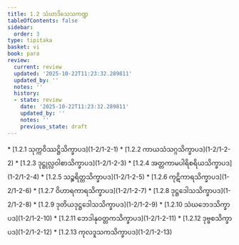 ```yaml
---
title: 1.2 သံဃာဒိသေသကဏ္ဍ
tableOfContents: false
sidebar:
  order: 3
type: tipitaka
basket: vi
book: para
review:
  current: review
  updated: '2025-10-22T11:23:32.289811'
  updated_by: ''
  notes: ''
  history:
  - state: review
    date: '2025-10-22T11:23:32.289811'
    updated_by: ''
    notes: ''
    previous_state: draft
---
```



<ReviewStatus review={frontmatter.review} showDetails={true} />

<HypothesisAnnotation frontmatter={frontmatter} />

<DynamicBreadcrumb />



<TableOfContents book="para" section="1.2">
* [1.2.1 သုက္ကဝိဿဋ္ဌိသိက္ခာပဒ](1-2/1-2-1)
* [1.2.2 ကာယသံသဂ္ဂသိက္ခာပဒ](1-2/1-2-2)
* [1.2.3 ဒုဋ္ဌုလ္လဝါစာသိက္ခာပဒ](1-2/1-2-3)
* [1.2.4 အတ္တကာမပါရိစရိယသိက္ခာပဒ](1-2/1-2-4)
* [1.2.5 သဉ္စရိတ္တသိက္ခာပဒ](1-2/1-2-5)
* [1.2.6 ကုဋိကာရသိက္ခာပဒ](1-2/1-2-6)
* [1.2.7 ဝိဟာရကာရသိက္ခာပဒ](1-2/1-2-7)
* [1.2.8 ဒုဋ္ဌဒေါသသိက္ခာပဒ](1-2/1-2-8)
* [1.2.9 ဒုတိယဒုဋ္ဌဒေါသသိက္ခာပဒ](1-2/1-2-9)
* [1.2.10 သံဃဘေဒသိက္ခာပဒ](1-2/1-2-10)
* [1.2.11 ဘေဒါနုဝတ္တကသိက္ခာပဒ](1-2/1-2-11)
* [1.2.12 ဒုဗ္ဗစသိက္ခာပဒ](1-2/1-2-12)
* [1.2.13 ကုလဒူသကသိက္ခာပဒ](1-2/1-2-13)
</TableOfContents>